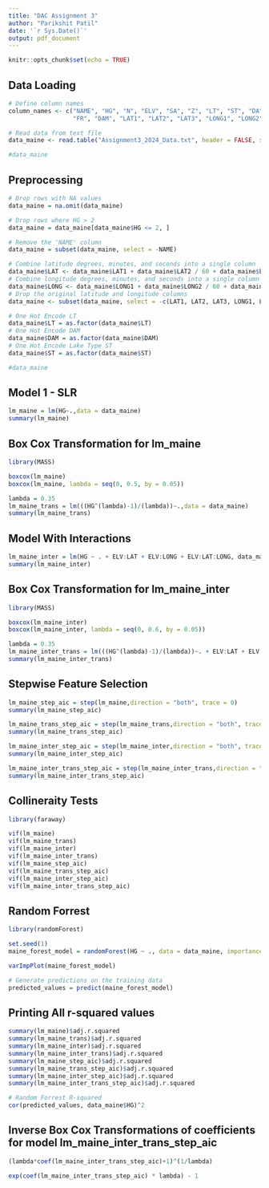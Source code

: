 ---
title: "DAC Assignment 3"
author: "Parikshit Patil"
date: '`r Sys.Date()`'
output: pdf_document
---

```{r setup, include=FALSE}
knitr::opts_chunk$set(echo = TRUE)
```

## Data Loading
```{r}
# Define column names
column_names <- c("NAME", "HG", "N", "ELV", "SA", "Z", "LT", "ST", "DA", "RF",
                  "FR", "DAM", "LAT1", "LAT2", "LAT3", "LONG1", "LONG2", "LONG3")

# Read data from text file
data_maine <- read.table("Assignment3_2024_Data.txt", header = FALSE, sep = " ", col.names = column_names)

#data_maine
```

## Preprocessing
```{r}
# Drop rows with NA values
data_maine = na.omit(data_maine)

# Drop rows where HG > 2
data_maine = data_maine[data_maine$HG <= 2, ]

# Remove the 'NAME' column
data_maine = subset(data_maine, select = -NAME)

# Combine latitude degrees, minutes, and seconds into a single column
data_maine$LAT <- data_maine$LAT1 + data_maine$LAT2 / 60 + data_maine$LAT3 / 3600
# Combine longitude degrees, minutes, and seconds into a single column
data_maine$LONG <- data_maine$LONG1 + data_maine$LONG2 / 60 + data_maine$LONG3 / 3600
# Drop the original latitude and longitude columns
data_maine <- subset(data_maine, select = -c(LAT1, LAT2, LAT3, LONG1, LONG2, LONG3))

# One Hot Encode LT
data_maine$LT = as.factor(data_maine$LT)
# One Hot Encode DAM
data_maine$DAM = as.factor(data_maine$DAM)
# One Hot Encode Lake Type ST
data_maine$ST = as.factor(data_maine$ST)

#data_maine
```

## Model 1 - SLR
```{r}
lm_maine = lm(HG~.,data = data_maine)
summary(lm_maine)
```

## Box Cox Transformation for lm_maine
```{r}
library(MASS)

boxcox(lm_maine)
boxcox(lm_maine, lambda = seq(0, 0.5, by = 0.05))

lambda = 0.35
lm_maine_trans = lm(((HG^(lambda)-1)/(lambda))~.,data = data_maine)
summary(lm_maine_trans)
```

## Model With Interactions
```{r}
lm_maine_inter = lm(HG ~ . + ELV:LAT + ELV:LONG + ELV:LAT:LONG, data_maine)
summary(lm_maine_inter)
```

## Box Cox Transformation for lm_maine_inter
```{r}
library(MASS)

boxcox(lm_maine_inter)
boxcox(lm_maine_inter, lambda = seq(0, 0.6, by = 0.05))

lambda = 0.35
lm_maine_inter_trans = lm(((HG^(lambda)-1)/(lambda))~. + ELV:LAT + ELV:LONG + ELV:LAT:LONG,data = data_maine)
summary(lm_maine_inter_trans)
```

## Stepwise Feature Selection
```{r}
lm_maine_step_aic = step(lm_maine,direction = "both", trace = 0)
summary(lm_maine_step_aic)

lm_maine_trans_step_aic = step(lm_maine_trans,direction = "both", trace = 0)
summary(lm_maine_trans_step_aic)

lm_maine_inter_step_aic = step(lm_maine_inter,direction = "both", trace = 0)
summary(lm_maine_inter_step_aic)

lm_maine_inter_trans_step_aic = step(lm_maine_inter_trans,direction = "both", trace = 0)
summary(lm_maine_inter_trans_step_aic)
```
## Collineraity Tests
```{r}
library(faraway)

vif(lm_maine)
vif(lm_maine_trans)
vif(lm_maine_inter)
vif(lm_maine_inter_trans)
vif(lm_maine_step_aic)
vif(lm_maine_trans_step_aic)
vif(lm_maine_inter_step_aic)
vif(lm_maine_inter_trans_step_aic)
```

## Random Forrest
```{r}
library(randomForest)

set.seed(1)
maine_forest_model = randomForest(HG ~ ., data = data_maine, importance = TRUE)

varImpPlot(maine_forest_model)

# Generate predictions on the training data
predicted_values = predict(maine_forest_model)
```

## Printing All r-squared values
```{r}
summary(lm_maine)$adj.r.squared
summary(lm_maine_trans)$adj.r.squared
summary(lm_maine_inter)$adj.r.squared
summary(lm_maine_inter_trans)$adj.r.squared
summary(lm_maine_step_aic)$adj.r.squared
summary(lm_maine_trans_step_aic)$adj.r.squared
summary(lm_maine_inter_step_aic)$adj.r.squared
summary(lm_maine_inter_trans_step_aic)$adj.r.squared

# Random Forrest R-squared
cor(predicted_values, data_maine$HG)^2
```
## Inverse Box Cox Transformations of coefficients for model lm_maine_inter_trans_step_aic
```{r}
(lambda*coef(lm_maine_inter_trans_step_aic)+1)^(1/lambda)
```
```{r}
exp(coef(lm_maine_inter_trans_step_aic) * lambda) - 1
```